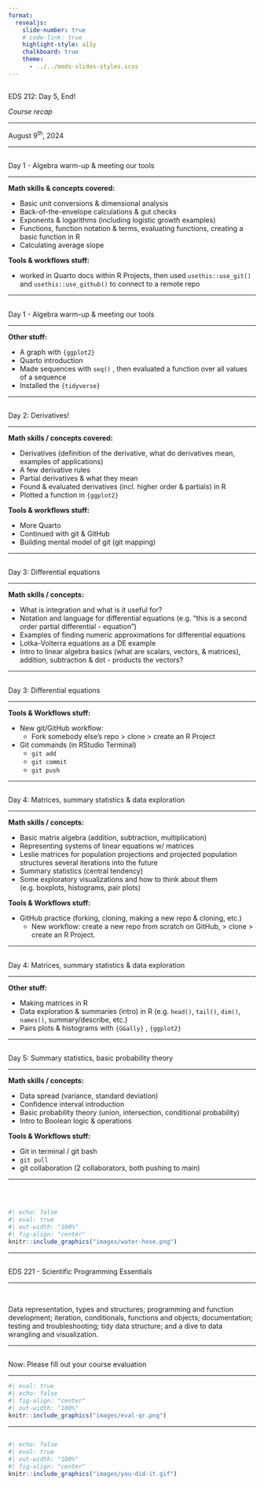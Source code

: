 ```yaml
---
format: 
  revealjs:
    slide-number: true
    # code-link: true
    highlight-style: a11y
    chalkboard: true
    theme: 
      - ../../meds-slides-styles.scss
---
```


## {#title-slide data-menu-title="Title Slide" background="#053660"} 

[EDS 212: Day 5, End!]{.custom-title}

[*Course recap*]{.custom-subtitle}

<hr class="hr-teal">

[August 9^th^, 2024]{.custom-subtitle3}

---

## {#day1a data-menu-title="Day 1a"} 

[Day 1 - Algebra warm-up & meeting our tools]{.slide-title}

<hr>

**Math skills & concepts covered:**

- Basic unit conversions & dimensional analysis
- Back-of-the-envelope calculations & gut checks
- Exponents & logarithms (including logistic growth examples)
- Functions, function notation & terms, evaluating functions, creating a basic function in R
- Calculating average slope

**Tools & workflows stuff:**

- worked in Quarto docs within R Projects, then used `usethis::use_git()` and `usethis::use_github()` to connect to a remote repo

---

## {#day1b data-menu-title="Day 1b"} 

[Day 1 - Algebra warm-up & meeting our tools]{.slide-title}

<hr>

**Other stuff:**

- A graph with `{ggplot2}`
- Quarto introduction
- Made sequences with `seq()` , then evaluated a function over all values of a sequence
- Installed the `{tidyverse}`

---

## {#day2 data-menu-title="Day 2"} 

[Day 2: Derivatives!]{.slide-title}

<hr>

**Math skills / concepts covered:**

- Derivatives (definition of the derivative, what do derivatives mean, examples of applications)
- A few derivative rules
- Partial derivatives & what they mean
- Found & evaluated derivatives (incl. higher order & partials) in R
- Plotted a function in `{ggplot2}`

**Tools & workflows stuff:**

- More Quarto
- Continued with git & GitHub 
- Building mental model of git (git mapping)

---

## {#day3a data-menu-title="Day 3a"} 

[Day 3: Differential equations]{.slide-title}

<hr>

**Math skills / concepts:**

- What is integration and what is it useful for?
- Notation and language for differential equations (e.g. "this is a second order partial differential - equation")
- Examples of finding numeric approximations for differential equations
- Lotka-Volterra equations as a DE example 
- Intro to linear algebra basics (what are scalars, vectors, & matrices), addition, subtraction & dot - products the vectors?

---

## {#day3b data-menu-title="Day 3b"} 

[Day 3: Differential equations]{.slide-title}

<hr>

**Tools & Workflows stuff:**

- New git/GitHub workflow: 
  - Fork somebody else's repo > clone > create an R Project
- Git commands (in RStudio Terminal)
  - `git add`
  - `git commit`
  - `git push`


---

## {#day4a data-menu-title="Day 4a"} 

[Day 4: Matrices, summary statistics & data exploration]{.slide-title2}

<hr>

**Math skills / concepts:**

- Basic matrix algebra (addition, subtraction, multiplication)
- Representing systems of linear equations w/ matrices
- Leslie matrices for population projections and projected population structures several iterations into the future
- Summary statistics (central tendency)
- Some exploratory visualizations and how to think about them (e.g. boxplots, histograms, pair plots)


**Tools & Workflows stuff:**

- GitHub practice (forking, cloning, making a new repo & cloning, etc.)
  - New workflow: create a new repo from scratch on GitHub, > clone > create an R Project.

---

## {#day4b data-menu-title="Day 4b"} 

[Day 4: Matrices, summary statistics & data exploration]{.slide-title2}

<hr>

**Other stuff:**

- Making matrices in R
- Data exploration & summaries (intro) in R (e.g. `head()`, `tail()`, `dim()`, `names()`, summary/describe, etc.)
- Pairs plots & histograms with `{GGally}` , `{ggplot2}`

---

## {#day5 data-menu-title="Day 5"} 

[Day 5: Summary statistics, basic probability theory]{.slide-title2}

<hr>

**Math skills / concepts:**

- Data spread (variance, standard deviation)
- Confidence interval introduction
- Basic probability theory (union, intersection, conditional probability)
- Intro to Boolean logic & operations


**Tools & Workflows stuff:**

- Git in terminal / git bash
- `git pull`
- git collaboration (2 collaborators, both pushing to main)

---

## {#water-hose data-menu-title="Water hose"} 

<br>

```r
#| echo: false
#| eval: true
#| out-width: "100%"
#| fig-align: "center"
knitr::include_graphics("images/water-hose.png")
```

---

## {#EDS-221 data-menu-title="EDS 221"} 

[EDS 221 - Scientific Programming Essentials]{.slide-title}

<hr>

<br>

::: {.body-text-l}
Data representation, types and structures; programming and function development; iteration, conditionals, functions and objects; documentation; testing and troubleshooting; tidy data structure; and a dive to data wrangling and visualization.
:::

---

## {#evals data-menu-title="Evals"} 

[Now: Please fill out your course evaluation]{.slide-title}

<hr>

```r
#| eval: true
#| echo: false
#| fig-align: "center"
#| out-width: "100%"
knitr::include_graphics("images/eval-qr.png")
```

---

## {#you-did-it data-menu-title="You did it!"} 

```r
#| echo: false
#| eval: true
#| out-width: "100%"
#| fig-align: "center"
knitr::include_graphics("images/you-did-it.gif")
```
